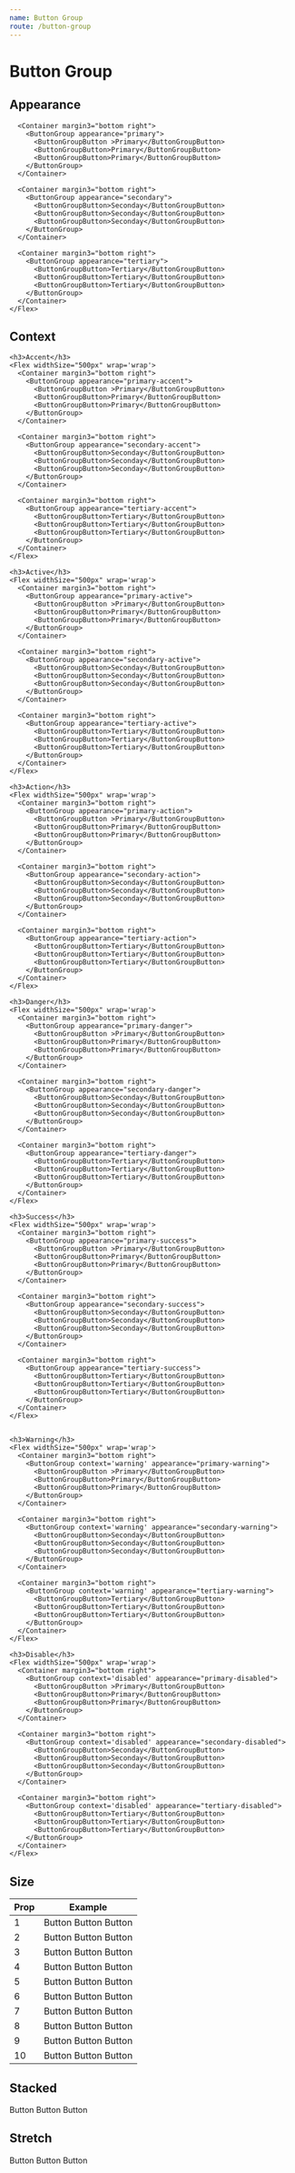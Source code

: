 ```yaml
---
name: Button Group
route: /button-group
---
```



# Button Group

<Props of={ButtonGroup} />

## Appearance

<Playground>
  <ThemeProvider>
    <Flex widthSize="500px" wrap='wrap'>

      <Container margin3="bottom right">
        <ButtonGroup appearance="primary">
          <ButtonGroupButton >Primary</ButtonGroupButton>
          <ButtonGroupButton>Primary</ButtonGroupButton>
          <ButtonGroupButton>Primary</ButtonGroupButton>
        </ButtonGroup>
      </Container>

      <Container margin3="bottom right">
        <ButtonGroup appearance="secondary">
          <ButtonGroupButton>Seconday</ButtonGroupButton>
          <ButtonGroupButton>Seconday</ButtonGroupButton>
          <ButtonGroupButton>Seconday</ButtonGroupButton>
        </ButtonGroup>
      </Container>

      <Container margin3="bottom right">
        <ButtonGroup appearance="tertiary">
          <ButtonGroupButton>Tertiary</ButtonGroupButton>
          <ButtonGroupButton>Tertiary</ButtonGroupButton>
          <ButtonGroupButton>Tertiary</ButtonGroupButton>
        </ButtonGroup>
      </Container>
    </Flex>

  </ThemeProvider>
</Playground>

## Context

<Playground>
  <ThemeProvider>

    <h3>Accent</h3>
    <Flex widthSize="500px" wrap='wrap'>
      <Container margin3="bottom right">
        <ButtonGroup appearance="primary-accent">
          <ButtonGroupButton >Primary</ButtonGroupButton>
          <ButtonGroupButton>Primary</ButtonGroupButton>
          <ButtonGroupButton>Primary</ButtonGroupButton>
        </ButtonGroup>
      </Container>

      <Container margin3="bottom right">
        <ButtonGroup appearance="secondary-accent">
          <ButtonGroupButton>Seconday</ButtonGroupButton>
          <ButtonGroupButton>Seconday</ButtonGroupButton>
          <ButtonGroupButton>Seconday</ButtonGroupButton>
        </ButtonGroup>
      </Container>

      <Container margin3="bottom right">
        <ButtonGroup appearance="tertiary-accent">
          <ButtonGroupButton>Tertiary</ButtonGroupButton>
          <ButtonGroupButton>Tertiary</ButtonGroupButton>
          <ButtonGroupButton>Tertiary</ButtonGroupButton>
        </ButtonGroup>
      </Container>
    </Flex>

    <h3>Active</h3>
    <Flex widthSize="500px" wrap='wrap'>
      <Container margin3="bottom right">
        <ButtonGroup appearance="primary-active">
          <ButtonGroupButton >Primary</ButtonGroupButton>
          <ButtonGroupButton>Primary</ButtonGroupButton>
          <ButtonGroupButton>Primary</ButtonGroupButton>
        </ButtonGroup>
      </Container>

      <Container margin3="bottom right">
        <ButtonGroup appearance="secondary-active">
          <ButtonGroupButton>Seconday</ButtonGroupButton>
          <ButtonGroupButton>Seconday</ButtonGroupButton>
          <ButtonGroupButton>Seconday</ButtonGroupButton>
        </ButtonGroup>
      </Container>

      <Container margin3="bottom right">
        <ButtonGroup appearance="tertiary-active">
          <ButtonGroupButton>Tertiary</ButtonGroupButton>
          <ButtonGroupButton>Tertiary</ButtonGroupButton>
          <ButtonGroupButton>Tertiary</ButtonGroupButton>
        </ButtonGroup>
      </Container>
    </Flex>

    <h3>Action</h3>
    <Flex widthSize="500px" wrap='wrap'>
      <Container margin3="bottom right">
        <ButtonGroup appearance="primary-action">
          <ButtonGroupButton >Primary</ButtonGroupButton>
          <ButtonGroupButton>Primary</ButtonGroupButton>
          <ButtonGroupButton>Primary</ButtonGroupButton>
        </ButtonGroup>
      </Container>

      <Container margin3="bottom right">
        <ButtonGroup appearance="secondary-action">
          <ButtonGroupButton>Seconday</ButtonGroupButton>
          <ButtonGroupButton>Seconday</ButtonGroupButton>
          <ButtonGroupButton>Seconday</ButtonGroupButton>
        </ButtonGroup>
      </Container>

      <Container margin3="bottom right">
        <ButtonGroup appearance="tertiary-action">
          <ButtonGroupButton>Tertiary</ButtonGroupButton>
          <ButtonGroupButton>Tertiary</ButtonGroupButton>
          <ButtonGroupButton>Tertiary</ButtonGroupButton>
        </ButtonGroup>
      </Container>
    </Flex>

    <h3>Danger</h3>
    <Flex widthSize="500px" wrap='wrap'>
      <Container margin3="bottom right">
        <ButtonGroup appearance="primary-danger">
          <ButtonGroupButton >Primary</ButtonGroupButton>
          <ButtonGroupButton>Primary</ButtonGroupButton>
          <ButtonGroupButton>Primary</ButtonGroupButton>
        </ButtonGroup>
      </Container>

      <Container margin3="bottom right">
        <ButtonGroup appearance="secondary-danger">
          <ButtonGroupButton>Seconday</ButtonGroupButton>
          <ButtonGroupButton>Seconday</ButtonGroupButton>
          <ButtonGroupButton>Seconday</ButtonGroupButton>
        </ButtonGroup>
      </Container>

      <Container margin3="bottom right">
        <ButtonGroup appearance="tertiary-danger">
          <ButtonGroupButton>Tertiary</ButtonGroupButton>
          <ButtonGroupButton>Tertiary</ButtonGroupButton>
          <ButtonGroupButton>Tertiary</ButtonGroupButton>
        </ButtonGroup>
      </Container>
    </Flex>

    <h3>Success</h3>
    <Flex widthSize="500px" wrap='wrap'>
      <Container margin3="bottom right">
        <ButtonGroup appearance="primary-success">
          <ButtonGroupButton >Primary</ButtonGroupButton>
          <ButtonGroupButton>Primary</ButtonGroupButton>
          <ButtonGroupButton>Primary</ButtonGroupButton>
        </ButtonGroup>
      </Container>

      <Container margin3="bottom right">
        <ButtonGroup appearance="secondary-success">
          <ButtonGroupButton>Seconday</ButtonGroupButton>
          <ButtonGroupButton>Seconday</ButtonGroupButton>
          <ButtonGroupButton>Seconday</ButtonGroupButton>
        </ButtonGroup>
      </Container>

      <Container margin3="bottom right">
        <ButtonGroup appearance="tertiary-success">
          <ButtonGroupButton>Tertiary</ButtonGroupButton>
          <ButtonGroupButton>Tertiary</ButtonGroupButton>
          <ButtonGroupButton>Tertiary</ButtonGroupButton>
        </ButtonGroup>
      </Container>
    </Flex>


    <h3>Warning</h3>
    <Flex widthSize="500px" wrap='wrap'>
      <Container margin3="bottom right">
        <ButtonGroup context='warning' appearance="primary-warning">
          <ButtonGroupButton >Primary</ButtonGroupButton>
          <ButtonGroupButton>Primary</ButtonGroupButton>
          <ButtonGroupButton>Primary</ButtonGroupButton>
        </ButtonGroup>
      </Container>

      <Container margin3="bottom right">
        <ButtonGroup context='warning' appearance="secondary-warning">
          <ButtonGroupButton>Seconday</ButtonGroupButton>
          <ButtonGroupButton>Seconday</ButtonGroupButton>
          <ButtonGroupButton>Seconday</ButtonGroupButton>
        </ButtonGroup>
      </Container>

      <Container margin3="bottom right">
        <ButtonGroup context='warning' appearance="tertiary-warning">
          <ButtonGroupButton>Tertiary</ButtonGroupButton>
          <ButtonGroupButton>Tertiary</ButtonGroupButton>
          <ButtonGroupButton>Tertiary</ButtonGroupButton>
        </ButtonGroup>
      </Container>
    </Flex>

    <h3>Disable</h3>
    <Flex widthSize="500px" wrap='wrap'>
      <Container margin3="bottom right">
        <ButtonGroup context='disabled' appearance="primary-disabled">
          <ButtonGroupButton >Primary</ButtonGroupButton>
          <ButtonGroupButton>Primary</ButtonGroupButton>
          <ButtonGroupButton>Primary</ButtonGroupButton>
        </ButtonGroup>
      </Container>

      <Container margin3="bottom right">
        <ButtonGroup context='disabled' appearance="secondary-disabled">
          <ButtonGroupButton>Seconday</ButtonGroupButton>
          <ButtonGroupButton>Seconday</ButtonGroupButton>
          <ButtonGroupButton>Seconday</ButtonGroupButton>
        </ButtonGroup>
      </Container>

      <Container margin3="bottom right">
        <ButtonGroup context='disabled' appearance="tertiary-disabled">
          <ButtonGroupButton>Tertiary</ButtonGroupButton>
          <ButtonGroupButton>Tertiary</ButtonGroupButton>
          <ButtonGroupButton>Tertiary</ButtonGroupButton>
        </ButtonGroup>
      </Container>
    </Flex>

  </ThemeProvider>
</Playground>

## Size

  <ThemeProvider>
    <table>
      <thead>
        <tr>
          <th>Prop</th>
          <th>Example</th>
        </tr>
      </thead>
      <tbody>
        <tr>
          <td>1</td>
          <td>
            <ButtonGroup size={1}>
              <ButtonGroupButton>Button</ButtonGroupButton>
              <ButtonGroupButton>Button</ButtonGroupButton>
              <ButtonGroupButton>Button</ButtonGroupButton>
            </ButtonGroup>
          </td>
        </tr>
        <tr>
          <td>2</td>
          <td>
            <ButtonGroup size={2}>
              <ButtonGroupButton>Button</ButtonGroupButton>
              <ButtonGroupButton>Button</ButtonGroupButton>
              <ButtonGroupButton>Button</ButtonGroupButton>
            </ButtonGroup>
          </td>
        </tr>
        <tr>
          <td>3</td>
          <td>
            <ButtonGroup size={3}>
              <ButtonGroupButton>Button</ButtonGroupButton>
              <ButtonGroupButton>Button</ButtonGroupButton>
              <ButtonGroupButton>Button</ButtonGroupButton>
            </ButtonGroup>
          </td>
        </tr>
        <tr>
          <td>4</td>
          <td>
            <ButtonGroup size={4}>
              <ButtonGroupButton>Button</ButtonGroupButton>
              <ButtonGroupButton>Button</ButtonGroupButton>
              <ButtonGroupButton>Button</ButtonGroupButton>
            </ButtonGroup>
          </td>
        </tr>
        <tr>
          <td>5</td>
          <td>
            <ButtonGroup size={5}>
              <ButtonGroupButton>Button</ButtonGroupButton>
              <ButtonGroupButton>Button</ButtonGroupButton>
              <ButtonGroupButton>Button</ButtonGroupButton>
            </ButtonGroup>
          </td>
        </tr>
        <tr>
          <td>6</td>
          <td>
            <ButtonGroup size={6}>
              <ButtonGroupButton>Button</ButtonGroupButton>
              <ButtonGroupButton>Button</ButtonGroupButton>
              <ButtonGroupButton>Button</ButtonGroupButton>
            </ButtonGroup>
          </td>
        </tr>
        <tr>
          <td>7</td>
          <td>
            <ButtonGroup size={7}>
              <ButtonGroupButton>Button</ButtonGroupButton>
              <ButtonGroupButton>Button</ButtonGroupButton>
              <ButtonGroupButton>Button</ButtonGroupButton>
            </ButtonGroup>
          </td>
        </tr>
        <tr>
          <td>8</td>
          <td>
            <ButtonGroup size={8}>
              <ButtonGroupButton>Button</ButtonGroupButton>
              <ButtonGroupButton>Button</ButtonGroupButton>
              <ButtonGroupButton>Button</ButtonGroupButton>
            </ButtonGroup>
          </td>
        </tr>
        <tr>
          <td>9</td>
          <td>
            <ButtonGroup size={9}>
              <ButtonGroupButton>Button</ButtonGroupButton>
              <ButtonGroupButton>Button</ButtonGroupButton>
              <ButtonGroupButton>Button</ButtonGroupButton>
            </ButtonGroup>
          </td>
        </tr>
        <tr>
          <td>10</td>
          <td>
            <ButtonGroup size={10}>
              <ButtonGroupButton>Button</ButtonGroupButton>
              <ButtonGroupButton>Button</ButtonGroupButton>
              <ButtonGroupButton>Button</ButtonGroupButton>
            </ButtonGroup>
          </td>
        </tr>
      </tbody>
    </table>

  </ThemeProvider>

## Stacked

<Playground>
  <ThemeProvider>
    <ButtonGroup stacked>
      <ButtonGroupButton>Button</ButtonGroupButton>
      <ButtonGroupButton>Button</ButtonGroupButton>
      <ButtonGroupButton>Button</ButtonGroupButton>
    </ButtonGroup>
  </ThemeProvider>
</Playground>

## Stretch

<Playground>
  <ThemeProvider>
    <ButtonGroup stretch>
      <ButtonGroupButton>Button</ButtonGroupButton>
      <ButtonGroupButton>Button</ButtonGroupButton>
      <ButtonGroupButton>Button</ButtonGroupButton>
    </ButtonGroup>
  </ThemeProvider>
</Playground>
